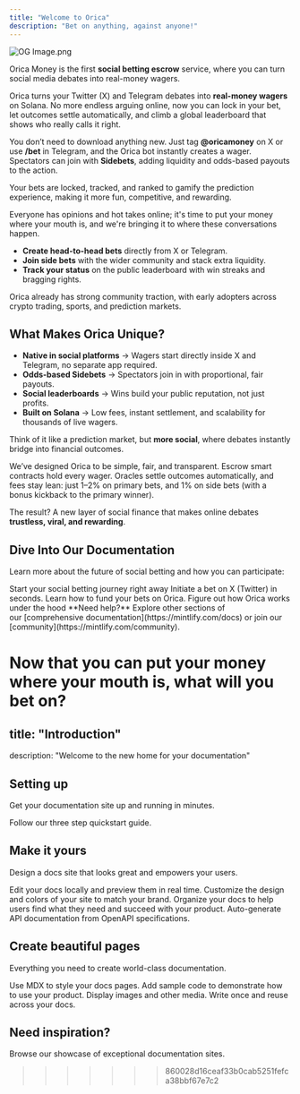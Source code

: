 ```yaml
---
title: "Welcome to Orica"
description: "Bet on anything, against anyone!"
---
```


![OG Image.png](/images/OGImage.png)

Orica Money is the first **social betting escrow** service, where you can turn social media debates into real-money wagers.

Orica turns your Twitter (X) and Telegram debates into **real-money wagers** on Solana. No more endless arguing online, now you can lock in your bet, let outcomes settle automatically, and climb a global leaderboard that shows who really calls it right.

You don’t need to download anything new. Just tag **@oricamoney** on X or use **/bet** in Telegram, and the Orica bot instantly creates a wager.  Spectators can join with **Sidebets**, adding liquidity and odds-based payouts to the action.

<Note>
  Your bets are locked, tracked, and ranked to gamify the prediction experience, making it more fun, competitive, and rewarding.
</Note>

Everyone has opinions and hot takes online; it's time to put your money where your mouth is, and we're bringing it to where these conversations happen.

- **Create head-to-head bets** directly from X or Telegram.
- **Join side bets** with the wider community and stack extra liquidity.
- **Track your status** on the public leaderboard with win streaks and bragging rights.

Orica already has strong community traction, with early adopters across crypto trading, sports, and prediction markets.

## What Makes Orica Unique?

- **Native in social platforms** → Wagers start directly inside X and Telegram, no separate app required.
- **Odds-based Sidebets** → Spectators join in with proportional, fair payouts.
- **Social leaderboards** → Wins build your public reputation, not just profits.
- **Built on Solana** → Low fees, instant settlement, and scalability for thousands of live wagers.

Think of it like a prediction market, but **more social**, where debates instantly bridge into financial outcomes.

We’ve designed Orica to be simple, fair, and transparent. Escrow smart contracts hold every wager. Oracles settle outcomes automatically, and fees stay lean: just 1–2% on primary bets, and 1% on side bets (with a bonus kickback to the primary winner).

The result? A new layer of social finance that makes online debates **trustless, viral, and rewarding**.

## Dive Into Our Documentation

Learn more about the future of social betting and how you can participate:

<CardGroup cols={2}>
  <Card title="Quickstart" icon="list-start" href="quickstart">
    Start your social betting journey right away
  </Card>
  <Card title="Create Bets" icon="twitter" href="/tutorials/x-bets">
    Initiate a bet on X (Twitter) in seconds.
  </Card>
  <Card title="Fund Bets" icon="credit-card" href="/tutorials/funding-bets">
    Learn how to fund your bets on Orica.
  </Card>
  <Card title="How Orica Works" icon="drama" href="/concepts/how-orica-works">
    Figure out how Orica works under the hood
  </Card>
</CardGroup>

<Note>
  **Need help?** Explore other sections of our [comprehensive documentation](https://mintlify.com/docs) or join our [community](https://mintlify.com/community).
</Note>

# Now that you can put your money where your mouth is, what will you bet on?

## title: "Introduction"

description: "Welcome to the new home for your documentation"

## Setting up

Get your documentation site up and running in minutes.

<Card title="Start here" icon="rocket" horizontal href="/quickstart">
  Follow our three step quickstart guide.
</Card>

## Make it yours

Design a docs site that looks great and empowers your users.

<Columns cols={2}>
  <Card title="Edit locally" icon="pen-to-square" href="/development">
    Edit your docs locally and preview them in real time.
  </Card>
  <Card title="Customize your site" icon="palette" href="/essentials/settings">
    Customize the design and colors of your site to match your brand.
  </Card>
  <Card title="Set up navigation" icon="map" href="/essentials/navigation">
    Organize your docs to help users find what they need and succeed with your product.
  </Card>
  <Card title="API documentation" icon="terminal" href="/api-reference/introduction">
    Auto-generate API documentation from OpenAPI specifications.
  </Card>
</Columns>

## Create beautiful pages

Everything you need to create world-class documentation.

<Columns cols={2}>
  <Card title="Write with MDX" icon="pen-fancy" href="/essentials/markdown">
    Use MDX to style your docs pages.
  </Card>
  <Card title="Code samples" icon="code" href="/essentials/code">
    Add sample code to demonstrate how to use your product.
  </Card>
  <Card title="Images" icon="image" href="/essentials/images">
    Display images and other media.
  </Card>
  <Card title="Reusable snippets" icon="recycle" href="/essentials/reusable-snippets">
    Write once and reuse across your docs.
  </Card>
</Columns>

## Need inspiration?

<Card title="See complete examples" icon="stars" href="https://mintlify.com/customers">
  Browse our showcase of exceptional documentation sites.
</Card>

> > > > > > > 860028d16ceaf33b0cab5251fefca38bbf67e7c2